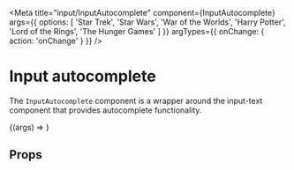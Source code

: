 
<Meta
  title="input/InputAutocomplete"
  component={InputAutocomplete}
  args={{
    options: [
      'Star Trek',
      'Star Wars',
      'War of the Worlds',
      'Harry Potter',
      'Lord of the Rings',
      'The Hunger Games'
    ]
  }}
  argTypes={{
    onChange: { action: 'onChange' }
  }}
/>

# Input autocomplete

<WorksWith component="InputFactory" />

The `InputAutocomplete` component is a wrapper around the input-text component that provides autocomplete functionality.

<Canvas withSource="open">
  <Story name="Default">{(args) => <InputAutocomplete {...args} />}</Story>
</Canvas>

## Props

<ArgsTable of={InputAutocomplete} />
